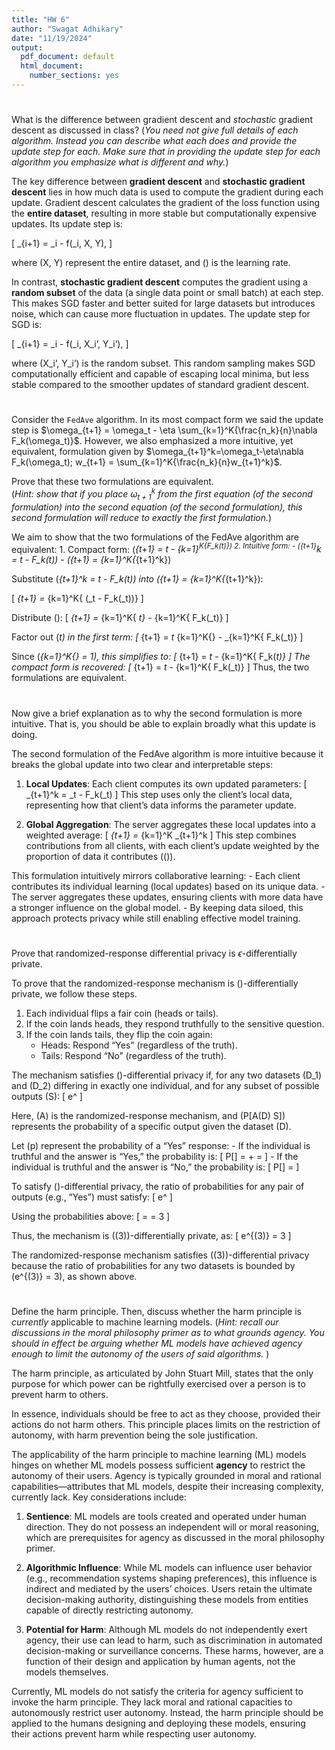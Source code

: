 ```yaml
---
title: "HW 6"
author: "Swagat Adhikary"
date: "11/19/2024"
output:
  pdf_document: default
  html_document:
    number_sections: yes
---
```


#
What is the difference between gradient descent and *stochastic* gradient descent as discussed in class?  (*You need not give full details of each algorithm.  Instead you can describe what each does and provide the update step for each.  Make sure that in providing the update step for each algorithm you emphasize what is different and why.*)

The key difference between **gradient descent** and **stochastic gradient descent** lies in how much data is used to compute the gradient during each update. Gradient descent calculates the gradient of the loss function using the **entire dataset**, resulting in more stable but computationally expensive updates. Its update step is:

\[
\theta_{i+1} = \theta_i - \alpha \nabla f(\theta_i, X, Y),
\]

where \(X, Y\) represent the entire dataset, and \(\alpha\) is the learning rate.

In contrast, **stochastic gradient descent** computes the gradient using a **random subset** of the data (a single data point or small batch) at each step. This makes SGD faster and better suited for large datasets but introduces noise, which can cause more fluctuation in updates. The update step for SGD is:

\[
\theta_{i+1} = \theta_i - \alpha \nabla f(\theta_i, X_i', Y_i'),
\]

where \(X_i', Y_i'\) is the random subset. This random sampling makes SGD computationally efficient and capable of escaping local minima, but less stable compared to the smoother updates of standard gradient descent.


#
Consider the `FedAve` algorithm.  In its most compact form we said the update step is $\omega_{t+1} = \omega_t - \eta \sum_{k=1}^K{\frac{n_k}{n}\nabla F_k(\omega_t)}$.  However, we also emphasized a more intuitive, yet equivalent, formulation given by $\omega_{t+1}^k=\omega_t-\eta\nabla F_k(\omega_t); w_{t+1} = \sum_{k=1}^K{\frac{n_k}{n}w_{t+1}^k}$.  

Prove that these two formulations are equivalent.  
(*Hint: show that if you place $\omega_{t+1}^k$ from the first equation (of the second formulation) into the second equation (of the second formulation), this second formulation will reduce to exactly the first formulation.*) 

We aim to show that the two formulations of the FedAve algorithm are equivalent:
1. Compact form: \(\omega_{t+1} = \omega_t - \eta \sum_{k=1}^K{\frac{n_k}{n}\nabla F_k(\omega_t)}\)
2. Intuitive form:
   - \(\omega_{t+1}^k = \omega_t - \eta \nabla F_k(\omega_t)\)
   - \(\omega_{t+1} = \sum_{k=1}^K{\frac{n_k}{n}\omega_{t+1}^k}\)

Substitute \(\omega_{t+1}^k = \omega_t - \eta \nabla F_k(\omega_t)\) into \(\omega_{t+1} = \sum_{k=1}^K{\frac{n_k}{n}\omega_{t+1}^k}\):

\[
\omega_{t+1} = \sum_{k=1}^K{\frac{n_k}{n} \left(\omega_t - \eta \nabla F_k(\omega_t)\right)}
\]

Distribute \(\frac{n_k}{n}\):
\[
\omega_{t+1} = \sum_{k=1}^K{\frac{n_k}{n} \omega_t} - \eta \sum_{k=1}^K{\frac{n_k}{n} \nabla F_k(\omega_t)}
\]

Factor out \(\omega_t\) in the first term:
\[
\omega_{t+1} = \omega_t \sum_{k=1}^K{\frac{n_k}{n}} - \eta \sum_{k=1}^K{\frac{n_k}{n} \nabla F_k(\omega_t)}
\]

Since \(\sum_{k=1}^K{\frac{n_k}{n}} = 1\), this simplifies to:
\[
\omega_{t+1} = \omega_t - \eta \sum_{k=1}^K{\frac{n_k}{n} \nabla F_k(\omega_t)}
\]
The compact form is recovered:
\[
\omega_{t+1} = \omega_t - \eta \sum_{k=1}^K{\frac{n_k}{n} \nabla F_k(\omega_t)}
\]
Thus, the two formulations are equivalent.


#
Now give a brief explanation as to why the second formulation is more intuitive.  That is, you should be able to explain broadly what this update is doing.  

The second formulation of the FedAve algorithm is more intuitive because it breaks the global update into two clear and interpretable steps:

1. **Local Updates**: Each client computes its own updated parameters:
   \[
   \omega_{t+1}^k = \omega_t - \eta \nabla F_k(\omega_t)
   \]
   This step uses only the client’s local data, representing how that client’s data informs the parameter update.

2. **Global Aggregation**: The server aggregates these local updates into a weighted average:
   \[
   \omega_{t+1} = \sum_{k=1}^K \frac{n_k}{n} \omega_{t+1}^k
   \]
   This step combines contributions from all clients, with each client’s update weighted by the proportion of data it contributes (\(\frac{n_k}{n}\)).

This formulation intuitively mirrors collaborative learning:
- Each client contributes its individual learning (local updates) based on its unique data.
- The server aggregates these updates, ensuring clients with more data have a stronger influence on the global model.
- By keeping data siloed, this approach protects privacy while still enabling effective model training.


# 
Prove that randomized-response differential privacy is $\epsilon$-differentially private.  

To prove that the randomized-response mechanism is \(\epsilon\)-differentially private, we follow these steps.

1. Each individual flips a fair coin (heads or tails).
2. If the coin lands heads, they respond truthfully to the sensitive question.
3. If the coin lands tails, they flip the coin again:
   - Heads: Respond "Yes" (regardless of the truth).
   - Tails: Respond "No" (regardless of the truth).

The mechanism satisfies \(\epsilon\)-differential privacy if, for any two datasets \(D_1\) and \(D_2\) differing in exactly one individual, and for any subset of possible outputs \(S\):
\[
\frac{P[A(D_1) \in S]}{P[A(D_2) \in S]} \leq e^\epsilon
\]

Here, \(A\) is the randomized-response mechanism, and \(P[A(D) \in S]\) represents the probability of a specific output given the dataset \(D\).

Let \(p\) represent the probability of a "Yes" response:
- If the individual is truthful and the answer is "Yes," the probability is:
  \[
  P[\text{Output = Yes | True = Yes}] = \frac{1}{2} + \frac{1}{4} = \frac{3}{4}
  \]
- If the individual is truthful and the answer is "No," the probability is:
  \[
  P[\text{Output = Yes | True = No}] = \frac{1}{4}
  \]

To satisfy \(\epsilon\)-differential privacy, the ratio of probabilities for any pair of outputs (e.g., "Yes") must satisfy:
\[
\frac{P[A(D_1) = \text{Yes}]}{P[A(D_2) = \text{Yes}]} \leq e^\epsilon
\]

Using the probabilities above:
\[
\frac{P[\text{Output = Yes | True = Yes}]}{P[\text{Output = Yes | True = No}]} = \frac{\frac{3}{4}}{\frac{1}{4}} = 3
\]

Thus, the mechanism is \(\ln(3)\)-differentially private, as:
\[
e^{\ln(3)} = 3
\]

The randomized-response mechanism satisfies \(\ln(3)\)-differential privacy because the ratio of probabilities for any two datasets is bounded by \(e^{\ln(3)} = 3\), as shown above.


# 
Define the harm principle.  Then, discuss whether the harm principle is *currently* applicable to machine learning models.  (*Hint: recall our discussions in the moral philosophy primer as to what grounds agency.  You should in effect be arguing whether ML models have achieved agency enough to limit the autonomy of the users of said algorithms.* )

The harm principle, as articulated by John Stuart Mill, states that the only purpose for which power can be rightfully exercised over a person is to prevent harm to others.

In essence, individuals should be free to act as they choose, provided their actions do not harm others. This principle places limits on the restriction of autonomy, with harm prevention being the sole justification.

The applicability of the harm principle to machine learning (ML) models hinges on whether ML models possess sufficient **agency** to restrict the autonomy of their users. Agency is typically grounded in moral and rational capabilities—attributes that ML models, despite their increasing complexity, currently lack. Key considerations include:

1. **Sentience**: ML models are tools created and operated under human direction. They do not possess an independent will or moral reasoning, which are prerequisites for agency as discussed in the moral philosophy primer.

2. **Algorithmic Influence**: While ML models can influence user behavior (e.g., recommendation systems shaping preferences), this influence is indirect and mediated by the users’ choices. Users retain the ultimate decision-making authority, distinguishing these models from entities capable of directly restricting autonomy.

3. **Potential for Harm**: Although ML models do not independently exert agency, their use can lead to harm, such as discrimination in automated decision-making or surveillance concerns. These harms, however, are a function of their design and application by human agents, not the models themselves.

Currently, ML models do not satisfy the criteria for agency sufficient to invoke the harm principle. They lack moral and rational capacities to autonomously restrict user autonomy. Instead, the harm principle should be applied to the humans designing and deploying these models, ensuring their actions prevent harm while respecting user autonomy.




